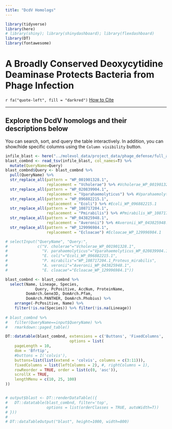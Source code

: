 ```yaml
---
title: "DcdV Homologs"
---
```


```r
library(tidyverse)
library(here)
# library(shiny); library(shinydashboard); library(flexdashboard)
library(DT)
library(fontawesome)
```

# A Broadly Conserved Deoxycytidine Deaminase Protects Bacteria from Phage Infection
`r fa("quote-left", fill = "darkred")` [How to Cite](cite.html) <br>

***

## Explore the DcdV homologs and their descriptions below
You can search, sort, and query the table interactively.
In addition, you can show/hide specific columns using the `Column visibility` button.

```r
infile_blast <- here("../molevol_data/project_data/phage_defense/full_analysis_20210108/cln_combined_uniq.tsv")
blast_combnd <- read_tsv(infile_blast, col_names=T) %>%
  mutate(QueryName=Query)
blast_combnd$Query <- blast_combnd %>%
  pull(QueryName) %>%
  str_replace_all(pattern = "WP_001901328.1",
                  replacement = "Vcholerae") %>% #Vcholerae_WP_001901328.1
  str_replace_all(pattern = "WP_020839904.1",
                  replacement = "Vparahaemolyticus") %>% #Vparahaemolyticus_WP_020839904.1
  str_replace_all(pattern = "WP_096882215.1",
                  replacement = "Ecoli") %>% #Ecoli_WP_096882215.1
  str_replace_all(pattern = "WP_108717204.1",
                  replacement = "Pmirabilis") %>% #Pmirabilis_WP_108717204.1
  str_replace_all(pattern = "WP_043825948.1",
                  replacement = "Averonii") %>% #Averonii_WP_043825948.1
  str_replace_all(pattern = "WP_129996984.1",
                  replacement = "Ecloacae") #Ecloacae_WP_129996984.1
```

```r

# selectInput("QueryName", "Query:",
#             c("V. cholerae"="Vcholerae_WP_001901328.1",
#               "V. parahaemolyticus"="Vparahaemolyticus_WP_020839904.1",
#               "E. coli"="Ecoli_WP_096882215.1",
#               "P. mirabilis"="WP_108717204.1_Proteus_mirabilis",
#               "A. veronii"="Averonii_WP_043825948.1",
#               "E. cloacae"="Ecloacae_WP_129996984.1"))

blast_combnd <- blast_combnd %>%
  select(Name, Lineage, Species,
  			 Query, PcPositive, AccNum, ProteinName,
         DomArch.Gene3D, DomArch.Pfam,
         DomArch.PANTHER, DomArch.Phobius) %>%
	arrange(-PcPositive, Name) %>%
	filter(!is.na(Species)) %>% filter(!is.na(Lineage))
  
# blast_combnd %>%
# 	filter(QueryName==input$QueryName) %>%
# 	rmarkdown::paged_table()

DT::datatable(blast_combnd, extensions = c('Buttons', 'FixedColumns', 'RowReorder'),
							options = list(
	pageLength = 10,
	dom = 'Bfrtip',
	#buttons = I('colvis'),
	buttons=list(list(extend = 'colvis', columns = c(3:11))),
	fixedColumns = list(leftColumns = 2), #, rightColumns = 1),
	rowReorder = TRUE, order = list(c(0, 'asc')),
	scrollX = TRUE,
	lengthMenu = c(10, 25, 100)
))


# output$blast <- DT::renderDataTable(({
#   DT::datatable(blast_combnd, filter='top',
#                 options = list(orderClasses = TRUE, autoWidth=T))
# }))
# 
# DT::dataTableOutput("blast", height=1000, width=800)

```
